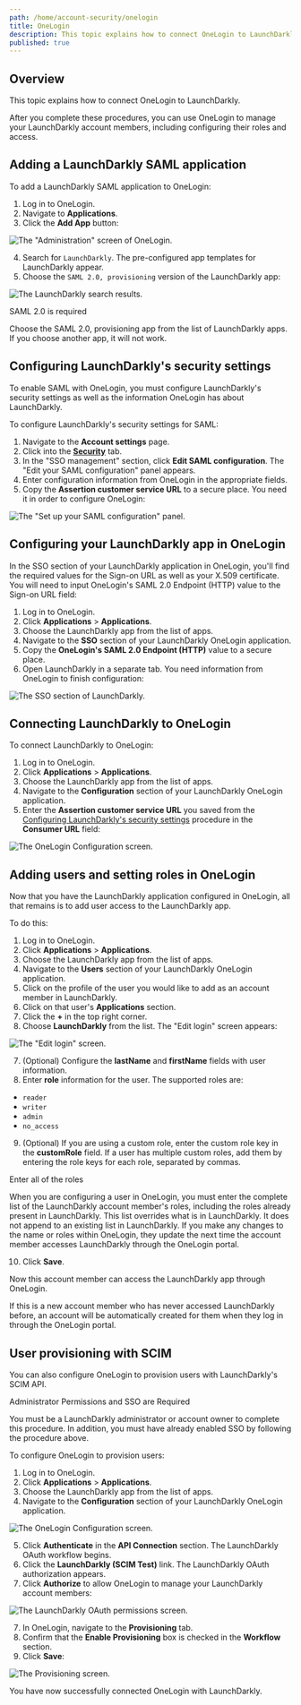 ```yaml
---
path: /home/account-security/onelogin
title: OneLogin
description: This topic explains how to connect OneLogin to LaunchDarkly.
published: true
---
```


## Overview

This topic explains how to connect OneLogin to LaunchDarkly.

After you complete these procedures, you can use OneLogin to manage your LaunchDarkly account members, including configuring their roles and access.

## Adding a LaunchDarkly SAML application

To add a LaunchDarkly SAML application to OneLogin:

1. Log in to OneLogin.
2. Navigate to **Applications**.
3. Click the **Add App** button:

![The "Administration" screen of OneLogin.](onelogin-add-app.png)


4. Search for `LaunchDarkly`. The pre-configured app templates for LaunchDarkly appear.
5. Choose the `SAML 2.0, provisioning` version of the LaunchDarkly app:

![The LaunchDarkly search results.](onelogin-find-app.png)


<Callout intent="alert">
<CalloutTitle>SAML 2.0 is required</CalloutTitle>
<CalloutDescription>

Choose the SAML 2.0, provisioning app from the list of LaunchDarkly apps. If you choose another app, it will not work.

</CalloutDescription>
</Callout>

## Configuring LaunchDarkly's security settings

To enable SAML with OneLogin, you must configure LaunchDarkly's security settings as well as the information OneLogin has about LaunchDarkly.

To configure LaunchDarkly's security settings for SAML:

1. Navigate to the **Account settings** page.
2. Click into the [**Security**](https://app.launchdarkly.com/settings/security) tab.
2. In the "SSO management" section, click **Edit SAML configuration**. The "Edit your SAML configuration" panel appears.
3. Enter configuration information from OneLogin in the appropriate fields.
4. Copy the **Assertion customer service URL** to a secure place. You need it in order to configure OneLogin:

![The "Set up your SAML configuration" panel.](settings-security-saml-config.png)


## Configuring your LaunchDarkly app in OneLogin

In the SSO section of your LaunchDarkly application in OneLogin, you'll find the required values for the Sign-on URL as well as your X.509 certificate. You will need to input OneLogin's SAML 2.0 Endpoint (HTTP) value to the Sign-on URL field:

1. Log in to OneLogin.
2. Click **Applications** > **Applications**.
3. Choose the LaunchDarkly app from the list of apps.
4. Navigate to the **SSO** section of your LaunchDarkly OneLogin application.
5. Copy the **OneLogin's SAML 2.0 Endpoint (HTTP)** value to a secure place.
6. Open LaunchDarkly in a separate tab. You need information from OneLogin to finish configuration:

![The SSO section of LaunchDarkly.](onelogin-enable-saml.png)


## Connecting LaunchDarkly to OneLogin

To connect LaunchDarkly to OneLogin:

1. Log in to OneLogin.
2. Click **Applications** > **Applications**.
3. Choose the LaunchDarkly app from the list of apps.
4. Navigate to the **Configuration** section of your LaunchDarkly OneLogin application.
5. Enter the **Assertion customer service URL** you saved from the [Configuring LaunchDarkly's security settings](#configuring-launchdarklys-security-settings) procedure in the **Consumer URL** field:

![The OneLogin Configuration screen.](onelogin-configuration-tab.png)


## Adding users and setting roles in OneLogin

Now that you have the LaunchDarkly application configured in OneLogin, all that remains is to add user access to the LaunchDarkly app.

To do this:

1. Log in to OneLogin.
2. Click **Applications** > **Applications**.
3. Choose the LaunchDarkly app from the list of apps.
4. Navigate to the **Users** section of your LaunchDarkly OneLogin application.
5. Click on the profile of the user you would like to add as an account member in LaunchDarkly.
6. Click on that user's **Applications** section.
7. Click the **+** in the top right corner.
8. Choose **LaunchDarkly** from the list. The "Edit login" screen appears:

![The "Edit login" screen.](onelogin-edit-user.png)

7. (Optional) Configure the **lastName** and **firstName** fields with user information.
8. Enter **role** information for the user. The supported roles are:

- `reader`
- `writer`
- `admin`
- `no_access`

9. (Optional) If you are using a custom role, enter the custom role key in the **customRole** field. If a user has multiple custom roles, add them by entering the role keys for each role, separated by commas.

<Callout intent="alert">
<CalloutTitle>Enter all of the roles</CalloutTitle>
<CalloutDescription>

When you are configuring a user in OneLogin, you must enter the complete list of the LaunchDarkly account member's roles, including the roles already present in LaunchDarkly. This list overrides what is in LaunchDarkly. It does not append to an existing list in LaunchDarkly. If you make any changes to the name or roles within OneLogin, they update the next time the account member accesses LaunchDarkly through the OneLogin portal.

</CalloutDescription>
</Callout>

10. Click **Save**.

Now this account member can access the LaunchDarkly app through OneLogin.

If this is a new account member who has never accessed LaunchDarkly before, an account will be automatically created for them when they log in through the OneLogin portal.

## User provisioning with SCIM

You can also configure OneLogin to provision users with LaunchDarkly's SCIM API.

<Callout intent="alert">
<CalloutTitle>Administrator Permissions and SSO are Required</CalloutTitle>
<CalloutDescription>

You must be a LaunchDarkly administrator or account owner to complete this procedure. In addition, you must have already enabled SSO by following the procedure above.

</CalloutDescription>
</Callout>

To configure OneLogin to provision users:

1. Log in to OneLogin.
2. Click **Applications** > **Applications**.
3. Choose the LaunchDarkly app from the list of apps.
4. Navigate to the **Configuration** section of your LaunchDarkly OneLogin application.

![The OneLogin Configuration screen.](onelogin-configuration-tab.png)


5. Click **Authenticate** in the **API Connection** section. The LaunchDarkly OAuth workflow begins.
6. Click the **LaunchDarkly (SCIM Test)** link. The LaunchDarkly OAuth authorization appears.
7. Click **Authorize** to allow OneLogin to manage your LaunchDarkly account members:

![The LaunchDarkly OAuth permissions screen.](onelogin-ld-authorization.png)


7. In OneLogin, navigate to the **Provisioning** tab.
8. Confirm that the **Enable Provisioning** box is checked in the **Workflow** section.
9. Click **Save**:

![The Provisioning screen.](onelogin-provisioning-tab.png)


You have now successfully connected OneLogin with LaunchDarkly.

